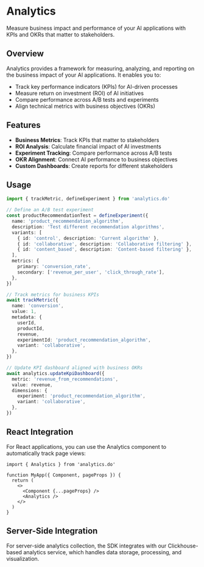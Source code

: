 # Analytics

Measure business impact and performance of your AI applications with KPIs and OKRs that matter to stakeholders.

## Overview

Analytics provides a framework for measuring, analyzing, and reporting on the business impact of your AI applications. It enables you to:

- Track key performance indicators (KPIs) for AI-driven processes
- Measure return on investment (ROI) of AI initiatives
- Compare performance across A/B tests and experiments
- Align technical metrics with business objectives (OKRs)

## Features

- **Business Metrics**: Track KPIs that matter to stakeholders
- **ROI Analysis**: Calculate financial impact of AI investments
- **Experiment Tracking**: Compare performance across A/B tests
- **OKR Alignment**: Connect AI performance to business objectives
- **Custom Dashboards**: Create reports for different stakeholders

## Usage

```typescript
import { trackMetric, defineExperiment } from 'analytics.do'

// Define an A/B test experiment
const productRecommendationTest = defineExperiment({
  name: 'product_recommendation_algorithm',
  description: 'Test different recommendation algorithms',
  variants: [
    { id: 'control', description: 'Current algorithm' },
    { id: 'collaborative', description: 'Collaborative filtering' },
    { id: 'content_based', description: 'Content-based filtering' },
  ],
  metrics: {
    primary: 'conversion_rate',
    secondary: ['revenue_per_user', 'click_through_rate'],
  },
})

// Track metrics for business KPIs
await trackMetric({
  name: 'conversion',
  value: 1,
  metadata: {
    userId,
    productId,
    revenue,
    experimentId: 'product_recommendation_algorithm',
    variant: 'collaborative',
  },
})

// Update KPI dashboard aligned with business OKRs
await analytics.updateKpiDashboard({
  metric: 'revenue_from_recommendations',
  value: revenue,
  dimensions: {
    experiment: 'product_recommendation_algorithm',
    variant: 'collaborative',
  },
})
```

## React Integration

For React applications, you can use the Analytics component to automatically track page views:

```tsx
import { Analytics } from 'analytics.do'

function MyApp({ Component, pageProps }) {
  return (
    <>
      <Component {...pageProps} />
      <Analytics />
    </>
  )
}
```

## Server-Side Integration

For server-side analytics collection, the SDK integrates with our Clickhouse-based analytics service, which handles data storage, processing, and visualization.
